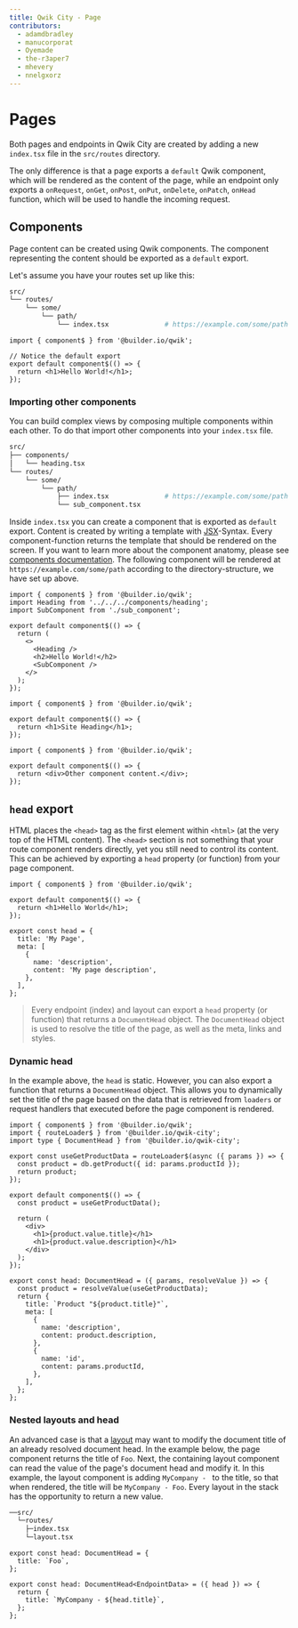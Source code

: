 ```yaml
---
title: Qwik City - Page
contributors:
  - adamdbradley
  - manucorporat
  - Oyemade
  - the-r3aper7
  - mhevery
  - nnelgxorz
---
```


# Pages

Both pages and endpoints in Qwik City are created by adding a new `index.tsx` file in the `src/routes` directory.

The only difference is that a page exports a `default` Qwik component, which will be rendered as the content of the page, while an endpoint only exports a `onRequest`, `onGet`, `onPost`, `onPut`, `onDelete`, `onPatch`, `onHead` function, which will be used to handle the incoming request.

## Components

Page content can be created using Qwik components. The component representing the content should be exported as a `default` export.

Let's assume you have your routes set up like this:

```bash
src/
└── routes/
    └── some/
        └── path/
            └── index.tsx              # https://example.com/some/path
```

```tsx title="src/routes/some/path/index.tsx"
import { component$ } from '@builder.io/qwik';

// Notice the default export
export default component$(() => {
  return <h1>Hello World!</h1>;
});
```

### Importing other components

You can build complex views by composing multiple components within each other. To do that import other components into your `index.tsx` file.

```bash
src/
├── components/
│   └── heading.tsx
└── routes/
    └── some/
        └── path/
            ├── index.tsx              # https://example.com/some/path
            └── sub_component.tsx
```

Inside `index.tsx` you can create a component that is exported as `default` export. Content is created by writing a template with [JSX](https://reactjs.org/docs/introducing-jsx.html)-Syntax. Every component-function returns the template that should be rendered on the screen. If you want to learn more about the component anatomy, please see [components documentation](/docs/(qwik)/components/overview/index.mdx).
The following component will be rendered at `https://example.com/some/path` according to the directory-structure, we have set up above.

```tsx title="src/routes/some/path/index.tsx"
import { component$ } from '@builder.io/qwik';
import Heading from '../../../components/heading';
import SubComponent from './sub_component';

export default component$(() => {
  return (
    <>
      <Heading />
      <h2>Hello World!</h2>
      <SubComponent />
    </>
  );
});
```

```tsx title="src/components/heading.tsx"
import { component$ } from '@builder.io/qwik';

export default component$(() => {
  return <h1>Site Heading</h1>;
});
```

```tsx title="src/routes/some/path/sub_component.tsx"
import { component$ } from '@builder.io/qwik';

export default component$(() => {
  return <div>Other component content.</div>;
});
```

## `head` export

HTML places the `<head>` tag as the first element within `<html>` (at the very top of the HTML content). The `<head>` section is not something that your route component renders directly, yet you still need to control its content. This can be achieved by exporting a `head` property (or function) from your page component.

```tsx title="src/routes/index.tsx"
import { component$ } from '@builder.io/qwik';

export default component$(() => {
  return <h1>Hello World</h1>;
});

export const head = {
  title: 'My Page',
  meta: [
    {
      name: 'description',
      content: 'My page description',
    },
  ],
};
```

> Every endpoint (index) and layout can export a `head` property (or function) that returns a `DocumentHead` object. The `DocumentHead` object is used to resolve the title of the page, as well as the meta, links and styles.

### Dynamic head

In the example above, the `head` is static. However, you can also export a function that returns a `DocumentHead` object. This allows you to dynamically set the title of the page based on the data that is retrieved from `loaders` or request handlers that executed before the page component is rendered.

```tsx title="src/routes/product/[productId]/index.tsx"
import { component$ } from '@builder.io/qwik';
import { routeLoader$ } from '@builder.io/qwik-city';
import type { DocumentHead } from '@builder.io/qwik-city';

export const useGetProductData = routeLoader$(async ({ params }) => {
  const product = db.getProduct({ id: params.productId });
  return product;
});

export default component$(() => {
  const product = useGetProductData();

  return (
    <div>
      <h1>{product.value.title}</h1>
      <h1>{product.value.description}</h1>
    </div>
  );
});

export const head: DocumentHead = ({ params, resolveValue }) => {
  const product = resolveValue(useGetProductData);
  return {
    title: `Product "${product.title}"`,
    meta: [
      {
        name: 'description',
        content: product.description,
      },
      {
        name: 'id',
        content: params.productId,
      },
    ],
  };
};
```

### Nested layouts and head

An advanced case is that a [layout](/docs/(qwikcity)/layout/index.mdx) may want to modify the document title of an already resolved document head. In the example below, the page component returns the title of `Foo`. Next, the containing layout component can read the value of the page's document head and modify it. In this example, the layout component is adding `MyCompany - ` to the title, so that when rendered, the title will be `MyCompany - Foo`. Every layout in the stack has the opportunity to return a new value.

```bash
──src/
  └─routes/
    ├─index.tsx
    └─layout.tsx
```

```tsx title="src/routes/index.tsx"
export const head: DocumentHead = {
  title: `Foo`,
};
```

```tsx title="src/routes/layout.tsx"
export const head: DocumentHead<EndpointData> = ({ head }) => {
  return {
    title: `MyCompany - ${head.title}`,
  };
};
```
